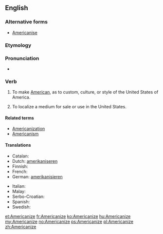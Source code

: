 ==English==

===Alternative forms===
* [[Americanise]]

===Etymology===
{{suffix|American|ize}}

===Pronunciation===
* {{audio|en-us-Americanize.ogg|Audio (US)}}

===Verb===
{{en-verb|Americaniz|ing}}

# {{context|US|Canada|lang=en}} To make [[American]], as to custom, culture, or style of the United States of America.
# {{context|US|Canada|lang=en}} To localize a medium for sale or use in the United States.

====Related terms====
* [[Americanization]]
* [[Americanism]]

====Translations====
{{trans-top|to make American}}
* Catalan: {{t+|ca|americanitzar}}
* Dutch: [[amerikaniseren]]
* Finnish: {{t-|fi|amerikkalaistaa}}
* French: {{t+|fr|américaniser}}
* German: [[amerikanisieren]]
{{trans-mid}}
* Italian: {{t-|it|americanizzare}}
* Malay: {{t-|ms|amerikakan}}
* Serbo-Croatian: {{t-|sh|amerikanizirati}}
* Spanish: {{t+|es|americanizar}}
* Swedish: {{t-|sv|amerikanisera}}
{{trans-bottom}}

[[et:Americanize]]
[[fr:Americanize]]
[[ko:Americanize]]
[[hu:Americanize]]
[[my:Americanize]]
[[no:Americanize]]
[[ps:Americanize]]
[[pl:Americanize]]
[[zh:Americanize]]